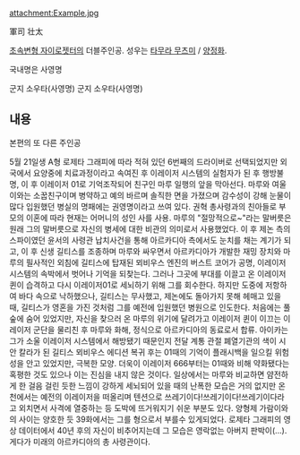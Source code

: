 attachment:Example.jpg

軍司 壮太

[[초속변형 자이로젯터]]의 더블주인공. 성우는 [[타무라 무츠미]] / [[양정화]].

국내명은 사영명

군지 소우타(사영명)
군지 소우타(사영명)
== 내용 ==
본편의 또 다른 주인공 

5월 21일생 A형
로제타 그래피에 따라 적혀 있던 6번째의 드라이버로 선택되었지만 외국에서 요양중에 치료과정이라고 속여진 후 이레이저 시스템의 실험자가 된 후 행방불명, 이 후 이레이저 01로 기억조작되어 친구인 마루 일행의 앞을 막아선다.
마루와 여울이와는 소꿉친구이며 병약하고 예의 바르며 솔직한 면을 가졌으며 감수성이 강해 눈물이 많다 입원했던 병실의 명패에는 권영명이라고 쓰여 있다.
권혁 총사령과의 친아들로 부모의 이혼에 따라 현재는 어머니의 성인 사를 사용. 마루의 "절망적으로~"라는 말버릇은 원래 그의 말버릇으로 자신의 병세에 대한 비관의 의미로서 사용했었다.
이 후 제논 측의 스파이였던 윤서의 사령관 납치사건을 통해 아르카디아 측에서도 눈치를 채는 계기가 되고, 이 후 신생 길티스를 조종하며 마루와 싸우면서 아르카디아가 개발한 재밍 장치와 마루의 필사적인 외침에 길티스에 탑재된 뫼비우스 엔진의 버스트 코어가 공명, 
이레이저 시스템의 속박에서 벗어나 기억을 되찾는다. 그러나 그곳에 부대를 이끌고 온 이레이저 퀸이 습격하고 다시 이레이저01로 세뇌하기 위해 그를 회수한다. 하지만 도중에 저항하여 바다 속으로 낙하했으나, 길티스는 무사했고, 제논에도 돌아가지 못해 헤매고 있을 때, 길티스가 영혼을 가진 것처럼 그를 예전에 입원했던 병원으로 인도한다.
처음에는 풀 숲에 숨어 있었지만, 자신을 찾으러 온 마루의 위기에 달려가고 이레이저 퀸이 이끄는 이레이저 군단을 물리친 후 마루와 화해, 정식으로 아르카디아의 동료로서 합류. 아이카는 그가 소울 이레이저 시스템에서 해방됐기 때문인지 전달 계통 관절 폐열기관의 색이 시안 칼라가 된 길티스 뫼비우스 에디션 복귀 후는 01때의 기억이 플래시백을 일으킬 위험성을 안고 있었지만, 극복한 모양.
더욱이 이레이저 666부터는 01때와 비해 약화됐다는 혹평한 것도 있으나 이는 진심을 내지 않은 것이다. 일상에서는 마루와 비교하면 얌전하게 한 걸음 걸린 듯한 느낌이 강하게 세뇌되어 있을 때의 난폭한 모습은 거의 없지만 온천에서는 예전의 이레이저을 떠올리며 텐션으로 쓰레기이다!쓰레기이다!쓰레기이다라고 외치면서 사격에 열중하는 등 도박에 뜨거워지기 쉬운 부분도 있다. 양형제 가람이와의 사이는 양호한 듯 39화에서는 그를 형으로서 부를수 있게되었다. 로제타 그래피의 영상 데이터에서 40년 후의 자신이 비추어지는데 그 모습은 영락없는 아버지 판박이(...). 게다가 미래의 아르카디아의 총 사령관이다.
